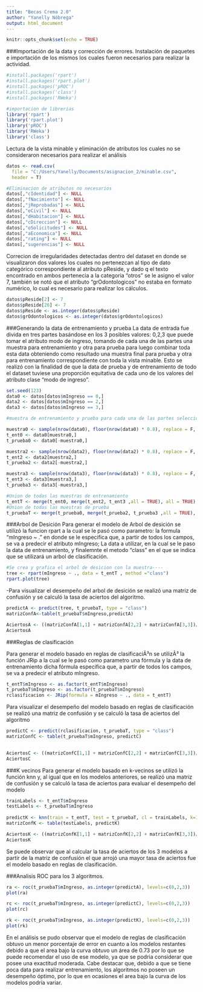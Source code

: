 ---
title: "Becas Crema 2.0"
author: "Yanelly Nóbrega"
output: html_document
---
```{r setup, include=FALSE}
knitr::opts_chunk$set(echo = TRUE)
```


###Importación de la data y corrección de errores.
Instalación de paquetes e importación de los mismos los cuales fueron necesarios para realizar la actividad.


```{r }
#install.packages('rpart')
#install.packages('rpart.plot')
#install.packages('pROC')
#install.packages('class')
#install.packages('RWeka')

#importacion de librerias
library('rpart')
library('rpart.plot')
library('pROC')
library('RWeka')
library('class')
```

Lectura de la vista minable y eliminación de atributos los cuales no se consideraron necesarios para realizar el análisis

```{r}
datos <- read.csv(
  file = "C:/Users/Yanelly/Documents/asignacion_2/minable.csv",
  header = T)

#Eliminacion de atributos no necesarios
datos[,"cIdentidad"] <- NULL
datos[,"fNacimiento"] <- NULL
datos[,"jReprobadas"] <- NULL 
datos[,"eCivil"] <- NULL
datos[,"dHabitacion"] <- NULL
datos[,"cDireccion"] <- NULL 
datos[,"oSolicitudes"] <- NULL 
datos[,"aEconomica"] <- NULL
datos[,"rating"] <- NULL 
datos[,"sugerencias"] <- NULL 
```

Correcion de irregularidades detectadas dentro del dataset en donde se visualizaron dos valores los cuales no pertenezcan al tipo de dato categórico  correspondiente al atributo pReside, y dado q el texto encontrado en ambos pertenecia a la categoria "otros" se le asigno el valor 7, también se notó que el atributo "grOdontologicos" no estaba en formato numérico, lo cual es necesario para realizar los cálculos.

```{r}
datos$pReside[2] <- 7  
datos$pReside[26] <- 7 
datos$pReside <- as.integer(datos$pReside) 
datos$grOdontologicos <- as.integer(datos$grOdontologicos)

```

###Generando la data de entrenamiento y prueba
La data de entrada fue divida en tres partes basándose en los 3 posibles valores: 0,2,3 que puede tomar el atributo modo de ingreso, tomando de cada una de las partes una muestra para entrenamiento y otra para prueba para luego combinar toda esta data obteniendo como resultado una muestra final para prueba y otra para entrenamiento correspondiente con toda la vista minable. Esto se realizó con la finalidad de que la data de prueba y de entrenamiento de todo el dataset tuviese una proporción equitativa de cada uno de los valores del atributo clase "modo de ingreso".

```{r}

set.seed(123)
data0 <- datos[datos$mIngreso == 0,]
data2 <- datos[datos$mIngreso == 2,]
data3 <- datos[datos$mIngreso == 3,]

#muestra de entrenamiento y prueba para cada una de las partes seleccionadas separandolas en un 20% para prueba y un 80% para entrenamiento

muestra0 <- sample(nrow(data0), floor(nrow(data0) * 0.8), replace = F, prob= NULL) #se selecciona la muestra para el modo de ingreso 0 
t_ent0 <- data0[muestra0,]
t_prueba0 <- data0[-muestra0,]

muestra2 <- sample(nrow(data2), floor(nrow(data2) * 0.8), replace = F, prob= NULL) #se selecciona la muestra para el modo de ingreso 0 
t_ent2 <- data2[muestra2,]
t_prueba2 <- data2[-muestra2,]

muestra3 <- sample(nrow(data3), floor(nrow(data3) * 0.8), replace = F, prob= NULL) #se selecciona la muestra para el modo de ingreso 0 
t_ent3 <- data3[muestra3,]
t_prueba3 <- data3[-muestra3,]

#Union de todas las muestras de entrenamiento
t_entT <- merge(t_ent0, merge(t_ent2, t_ent3 ,all = TRUE), all = TRUE)
#Union de todas las muestras de prueba
t_pruebaT <- merge(t_prueba0, merge(t_prueba2, t_prueba3 ,all = TRUE), all = TRUE)


```
###Arbol de Desición
Para generar el modelo de Arbol de desición se utilizó la funcion rpart a la cual se le pasó como parametro: la formula "mIngreso ~ ." en donde se le especifica que, a partir de todos los campos, se va a predecir el atributo mIngreso; La data a utilizar, en la cual se le paso la data de entrenamiento, y finalemnte el metodo "class" en el que se indica que se utilizará un arbol de clasificación.

```{r}
#Se crea y grafica el arbol de desicion con la muestra----
tree <- rpart(mIngreso ~ ., data = t_entT , method ="class")
rpart.plot(tree)

```

-Para visualizar el desempeño del arbol de desición se realizó una matriz de confusión y se calculó la tasa de aciertos del algoritmo.

```{r}
predictA <- predict(tree, t_pruebaT, type = "class")
matrizConfA<-table(t_pruebaT$mIngreso,predictA)

AciertosA <- ((matrizConfA[1,1] + matrizConfA[2,2] + matrizConfA[3,3])/ nrow(t_pruebaT))* 100
AciertosA
```

###Reglas de clasificación

Para generar el modelo basado en reglas de clasificaciÃ³n se utilizÃ³  la función JRip a la cual se le pasó como parametro una fórmula y la data de entrenamiento  dicha fórmula especifica que, a partir de todos los campos, se va a predecir el atributo mIngreso. 
```{r}
t_entT$mIngreso <- as.factor(t_entT$mIngreso)
t_pruebaT$mIngreso <- as.factor(t_pruebaT$mIngreso)
rclasificacion <- JRip(formula = mIngreso ~ ., data = t_entT)

```

Para visualizar el desempeño del modelo basado en reglas de clasificación se realizó una matriz de confusión y se calculó la tasa de aciertos del algoritmo
```{r}
predictC <- predict(rclasificacion, t_pruebaT, type = "class")
matrizConfC <- table(t_pruebaT$mIngreso, predictC)
 

AciertosC <- ((matrizConfC[1,1] + matrizConfC[2,2] + matrizConfC[3,3])/ nrow(t_pruebaT))* 100
AciertosC

```
###K vecinos
Para generar el modelo basado en k-vecinos se utilizó  la función knn y, al igual que en los modelos anteriores, se realizó una matriz de confusión y se calculó la tasa de aciertos para evaluar el desempeño del modelo 

```{r}
trainLabels <- t_entT$mIngreso
testLabels <- t_pruebaT$mIngreso
  
predictK <- knn(train = t_entT, test = t_pruebaT, cl = trainLabels, k=14)
matrizConfK <- table(testLabels, predictK)

AciertosK <- ((matrizConfK[1,1] + matrizConfK[2,2] + matrizConfK[3,3])/ nrow(t_pruebaT))* 100
AciertosK
```

Se puede observar que al calcular la tasa de aciertos de los 3 modelos a partir de la matriz de confusión el que arrojó una mayor tasa de aciertos fue el modelo basado en reglas de clasificación.

###Analisis ROC para los 3 algoritmos.

```{r}
ra <- roc(t_pruebaT$mIngreso, as.integer(predictA), levels=c(0,2,3))
plot(ra)

rc <- roc(t_pruebaT$mIngreso, as.integer(predictC), levels=c(0,2,3))
plot(rc)

rk <- roc(t_pruebaT$mIngreso, as.integer(predictK), levels=c(0,2,3))
plot(rk)

```

En el análisis se pudo observar que el modelo de reglas de clasificación obtuvo un menor porcentaje de error en cuanto a los modelos restantes debido a que el area bajo la curva obtuvo un área de 0.73 por lo que se puede recomendar el uso de ese modelo, ya que se podria considerar que posee una exactitud moderada. Cabe destacar que, debido a que se tiene poca data para realizar entrenamiento, los algoritmos no poseen un desempeño óptimo, por lo que en ocasiones el area bajo la curva de los modelos podría variar.

